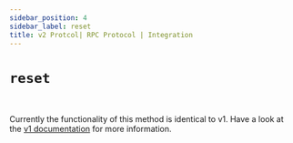 ```yaml
---
sidebar_position: 4
sidebar_label: reset
title: v2 Protcol| RPC Protocol | Integration
---
```


# `reset`

<br/>

Currently the functionality of this method is identical to v1. Have a look at the [v1 documentation](/docs/surrealdb/integration/rpc/v1#reset) for more information.